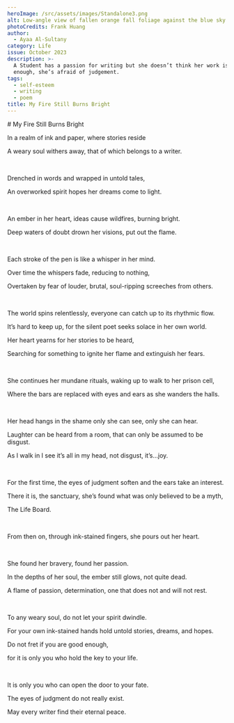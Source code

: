 ```yaml
---
heroImage: /src/assets/images/Standalone3.png
alt: Low-angle view of fallen orange fall foliage against the blue sky
photoCredits: Frank Huang
author:
  - Ayaa Al-Sultany
category: Life
issue: October 2023
description: >-
  A Student has a passion for writing but she doesn’t think her work is good
  enough, she’s afraid of judgement.
tags:
  - self-esteem
  - writing
  - poem
title: My Fire Still Burns Bright
---
```


<Centered>
  # My Fire Still Burns Bright

In a realm of ink and paper, where stories reside

A weary soul withers away, that of which belongs to a writer.

<br />

Drenched in words and wrapped in untold tales,

An overworked spirit hopes her dreams come to light.

<br />

An ember in her heart, ideas cause wildfires, burning bright.

Deep waters of doubt drown her visions, put out the flame.

<br />

Each stroke of the pen is like a whisper in her mind.

Over time the whispers fade, reducing to nothing,

Overtaken by fear of louder, brutal, soul-ripping screeches from others.

<br />

The world spins relentlessly, everyone can catch up to its rhythmic flow.

It’s hard to keep up, for the silent poet seeks solace in her own world.

Her heart yearns for her stories to be heard,

Searching for something to ignite her flame and extinguish her fears.

<br />

She continues her mundane rituals, waking up to walk to her prison cell,

Where the bars are replaced with eyes and ears as she wanders the halls.

<br />

Her head hangs in the shame only she can see, only she can hear.

Laughter can be heard from a room, that can only be assumed to be disgust.

As I walk in I see it’s all in my head, not disgust, it’s…joy.

<br />

For the first time, the eyes of judgment soften and the ears take an interest.

There it is, the sanctuary, she’s found what was only believed to be a myth,

The Life Board.

<br />

From then on, through ink-stained fingers, she pours out her heart.

<br />

She found her bravery, found her passion.

In the depths of her soul, the ember still glows, not quite dead.

A flame of passion, determination, one that does not and will not rest.

<br />

To any weary soul, do not let your spirit dwindle.

For your own ink-stained hands hold untold stories, dreams, and hopes.

Do not fret if you are good enough,

for it is only you who hold the key to your life.

<br />

It is only you who can open the door to your fate.

The eyes of judgment do not really exist.

May every writer find their eternal peace.

</Centered>
